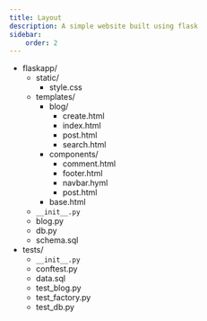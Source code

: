 ```yaml
---
title: Layout
description: A simple website built using flask
sidebar:
    order: 2
---
```



<FileTree>

- flaskapp/
  - static/
    - style.css
  - templates/
    - blog/
      - create.html
      - index.html
      - post.html
      - search.html
    - components/
      - comment.html
      - footer.html
      - navbar.hyml
      - post.html
    - base.html
  - `__init__.py`
  - blog.py
  - db.py
  - schema.sql
- tests/
  - `__init__.py`
  - conftest.py
  - data.sql
  - test_blog.py
  - test_factory.py
  - test_db.py

</FileTree>